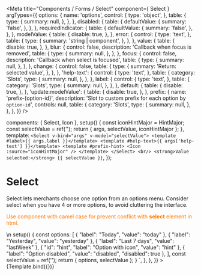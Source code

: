 

<Meta
  title="Components / Forms / Select"
  component={ Select }
  argTypes={{
    options: {
      name: 'options',
      control: {
        type: 'object',
      },
      table: {
        type: {
          summary: null,
        },
      },
    },
    disabled: {
      table: {
        defaultValue: {
          summary: 'false',
        },
      },
    },
    requiredIndicator: {
      table: {
        defaultValue: {
          summary: 'false',
        },
      },
    },
    modelValue: {
      table: {
        disable: true,
      },
    },
    error: {
      control: {
        type: 'text',
      },
      table: {
        type: {
          summary: 'string | component',
        },
      },
    },
    value: {
      table: {
        disable: true,
      },
    },
    blur: {
      control: false,
      description: 'Callback when focus is removed',
      table: {
        type: {
          summary: null,
        },
      },
    },
    focus: {
      control: false,
      description: 'Callback when select is focused',
      table: {
        type: {
          summary: null,
        },
      },
    },
    change: {
      control: false,
      table: {
        type: {
          summary: 'Return: selected value',
        },
      },
    },
    'help-text': {
      control: {
        type: 'text',
      },
      table: {
        category: 'Slots',
        type: {
          summary: null,
        },
      },
    },
    label: {
      control: {
        type: 'text',
      },
      table: {
        category: 'Slots',
        type: {
          summary: null,
        },
      },
    },
    default: {
      table: {
        disable: true,
      },
    },
    'update:modelValue': {
      table: {
        disable: true,
      },
    },
    prefix: {
      name: 'prefix-{option-id}',
      description: 'Slot to custom prefix for each option by `option-id`',
      controls: null,
      table: {
        category: 'Slots',
        type: {
          summary: null,
        },
      },
    },
  }}
/>

  components: { Select, Icon },
  setup() {
    const iconHintMajor = HintMajor;
    const selectValue = ref('');
    return { args, selectValue, iconHintMajor };
  },
  template: `<Select v-bind="args" v-model="selectValue">
    <template #label>{{ args.label }}</template>
    <template #help-text>{{ args['help-text'] }}</template>
    <template #prefix-hint>
      <Icon :source="iconHintMajor" />
    </template>
  </Select>
  <br/>
  <strong>Value selected:</strong> {{ selectValue }}`,
});

# Select

Select lets merchants choose one option from an options menu. Consider select when you have 4 or more options, to avoid cluttering the interface.

<font color="#FF7900">Use component with camel case for prevent conflict with <b>select</b> element in html.</font>

<Canvas>
  <Story
    name="Select"
    args={{
      placeholder: 'Select an option',
      options: [
        { "label": "Today", "value": "today" },
        { "label": "Yesterday", "value": "yesterday" },
        { "label": "Last 7 days", "value": "lastWeek" },
        { "id": "hint", "label": "Option with icon", "value": "hint" },
        { "label": "Option disabled", "value": "disabled", "disabled": true },
      ],
      label: 'Date Range',
      'help-text': 'This is some help text',
    }}
    parameters={{
      docs: {
        source: {
          code: dedent`<Select placeholder="Select an option" v-model="selectValue" :options="options">
              <template #label>Date Range</template>
              <template #help-text>This is some help text</template>
              <template #prefix-hint>
                <Icon :source="iconHintMajor" />
              </template>
            </Select>\n
            setup() {
              const options: [
                { "label": "Today", "value": "today" },
                { "label": "Yesterday", "value": "yesterday" },
                { "label": "Last 7 days", "value": "lastWeek" },
                { "id": "hint", "label": "Option with icon", "value": "hint" },
                { "label": "Option disabled", "value": "disabled", "disabled": true },
              ],
              const selectValue = ref('');
              return { options, selectValue };
            }
          `,
        },
      },
    }}
  >
    {Template.bind({})}
  </Story>
</Canvas>

<ArgsTable story="Select" />
